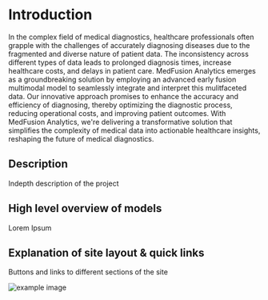 # Introduction

In the complex field of medical diagnostics, healthcare professionals often grapple with the challenges of accurately diagnosing diseases due to the fragmented and diverse nature of patient data. The inconsistency across different types of data leads to prolonged diagnosis times, increase healthcare costs, and delays in patient care. MedFusion Analytics emerges as a groundbreaking solution by employing an advanced early fusion multimodal model to seamlessly integrate and interpret this mulitfaceted data. Our innovative approach promises to enhance the accuracy and efficiency of diagnosing, thereby optimizing the diagnostic process, reducing operational costs, and improving patient outcomes. With MedFusion Analytics, we're delivering a transformative solution that simplifies the complexity of medical data into actionable healthcare insights, reshaping the future of medical diagnostics.

## Description

Indepth description of the project

## High level overview of models

Lorem Ipsum

## Explanation of site layout & quick links

Buttons and links to different sections of the site

![example image](/images/example.png)
